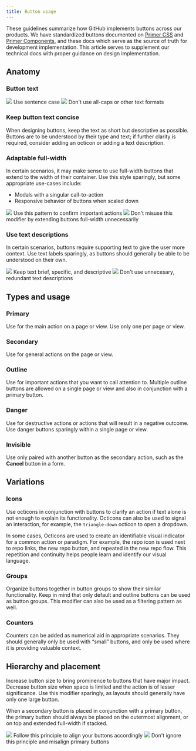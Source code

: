 ```yaml
---
title: Button usage
---
```


<!-- TODO: Change, too many words -->

These guidelines summarize how GitHub implements buttons across our products. We have standardized buttons documented on [Primer CSS](https://primer.style/css/) and [Primer Components](https://primer.style/components), and these docs which serve as the source of truth for development implementation. This article serves to supplement our technical docs with proper guidance on design implementation.

## Anatomy

### Button text

<DoDontContainer>
  <Do>
    <img src="https://user-images.githubusercontent.com/24916540/52501276-d3330080-2b94-11e9-954e-38c0f09f8ca1.png" />
    <Caption>Use sentence case</Caption>
  </Do>
  <Dont>
    <img src="https://user-images.githubusercontent.com/24916540/52501272-d3330080-2b94-11e9-8829-7d12aae36ba1.png" />
    <Caption>Don't use all-caps or other text formats</Caption>
  </Dont>
</DoDontContainer>

### Keep button text concise

When designing buttons, keep the text as short but descriptive as possible. Buttons are to be understood by their type and text; if further clarity is required, consider adding an octicon or adding a text description.

### Adaptable full-width

In certain scenarios, it may make sense to use full-width buttons that extend to the width of their container. Use this style sparingly, but some appropriate use-cases include:

- Modals with a singular call-to-action
- Responsive behavior of buttons when scaled down

<DoDontContainer>
  <Do>
    <img src="https://user-images.githubusercontent.com/24916540/52501273-d3330080-2b94-11e9-906c-27d9f745f0c5.png" />
    <Caption>Use this pattern to confirm important actions</Caption>
  </Do>
  <Dont>
    <img src="https://user-images.githubusercontent.com/24916540/52501274-d3330080-2b94-11e9-823d-61964966cc7b.png" />
    <Caption>Don't misuse this modifier by extending buttons full-width unnecessarily</Caption>
  </Dont>
</DoDontContainer>

### Use text descriptions

In certain scenarios, buttons require supporting text to give the user more context. Use text labels sparingly, as buttons should generally be able to be understood on their own.

<DoDontContainer>
  <Do>
    <img src="https://user-images.githubusercontent.com/24916540/52501400-1b522300-2b95-11e9-8c47-71af68cfaeec.png" />
    <Caption>Keep text brief, specific, and descriptive</Caption>
  </Do>
  <Dont>
    <img src="https://user-images.githubusercontent.com/24916540/53110379-cbfee180-3508-11e9-8762-04e3c8979afb.png" />
    <Caption>Don't use unnecesary, redundant text descriptions</Caption>
  </Dont>
</DoDontContainer>

## Types and usage

<!-- TODO: Update images and add invisible button -->

### Primary

Use for the main action on a page or view. Use only one per page or view.

### Secondary

Use for general actions on the page or view.

### Outline

Use for important actions that you want to call attention to. Multiple outline buttons are allowed on a single page or view and also in conjunction with a primary button.

### Danger

Use for destructive actions or actions that will result in a negative outcome. Use danger buttons sparingly within a single page or view.

### Invisible

Use only paired with another button as the secondary action, such as the **Cancel** button in a form.

## Variations

### Icons

Use octicons in conjunction with buttons to clarify an action if text alone is not enough to explain its functionality. Octicons can also be used to signal an interaction, for example, the `triangle-down` octicon to open a dropdown.

In some cases, Octicons are used to create an identifiable visual indicator for a common action or paradigm. For example, the repo icon is used next to repo links, the new repo button, and repeated in the new repo flow. This repetition and continuity helps people learn and identify our visual language.

### Groups

Organize buttons together in button groups to show their similar functionality. Keep in mind that only default and outline buttons can be used as button groups. This modifier can also be used as a filtering pattern as well.

### Counters

Counters can be added as numerical aid in appropriate scenarios. They should generally only be used with “small” buttons, and only be used where it is providing valuable context.

## Hierarchy and placement

<!-- TODO: Can be a do/don't. Remove headings -->

<!-- ### Use size to modify button hierarchy -->

Increase button size to bring prominence to buttons that have major impact. Decrease button size when space is limited and the action is of lesser significance. Use this modifier sparingly, as layouts should generally have only one large button.

<!-- ### Always align primary buttons to the outermost edge -->

When a secondary button is placed in conjunction with a primary button, the primary button should always be placed on the outermost alignment, or on top and extended full-width if stacked.

<DoDontContainer>
  <Do>
    <img src="https://user-images.githubusercontent.com/24916540/53112631-aa542900-350d-11e9-87e0-3f5d0655ec84.png" />
    <Caption>Follow this principle to align your buttons accordingly</Caption>
  </Do>
  <Dont>
    <img src="https://user-images.githubusercontent.com/24916540/53112632-aa542900-350d-11e9-8d45-521b70bd1d93.png" />
    <Caption>Don't ignore this principle and misalign primary buttons</Caption>
  </Dont>
</DoDontContainer>
